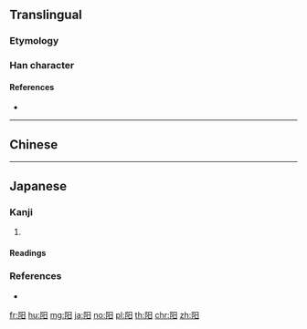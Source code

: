 {{character info/new}}
{{also|陽}}
==Translingual==
{{stroke order|strokes=7}}

===Etymology===
{{rfe|lang=zh|Ideogrammic compound pair with [[阴]]?}}
{{Han simp|陽|f=昜|t=日}}

===Han character===
{{Han char|rn=170|rad=阜|as=04|sn=7|four=|canj=NLA|ids=⿰[[阜|⻖]][[日]]}}

====References====
* {{Han ref|kx=1347.070|dkj=41578|dj=1849.010|hdz=64117.060|uh=9633|ud=38451}}

----

==Chinese==
{{zh-see|陽}}

----

==Japanese==

===Kanji===
{{ja-kanji|grade=|rs=阜04}}

# {{alternative form of|陽|lang=ja}}

====Readings====
{{ja-readings
|on=[[よう]] (yō)
}}

===References===
* {{R:Koseki Moji|471610}}

[[fr:阳]]
[[hu:阳]]
[[mg:阳]]
[[ja:阳]]
[[no:阳]]
[[pl:阳]]
[[th:阳]]
[[chr:阳]]
[[zh:阳]]